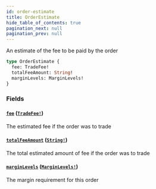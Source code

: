 ```yaml
---
id: order-estimate
title: OrderEstimate
hide_table_of_contents: true
pagination_next: null
pagination_prev: null
---
```



An estimate of the fee to be paid by the order

```graphql
type OrderEstimate {
  fee: TradeFee!
  totalFeeAmount: String!
  marginLevels: MarginLevels!
}
```


### Fields

#### [`fee`](#) ([`TradeFee!`](/docs/testnet/graphql/objects/trade-fee))

The estimated fee if the order was to trade


#### [`totalFeeAmount`](#) ([`String!`](/docs/testnet/graphql/scalars/string))

The total estimated amount of fee if the order was to trade


#### [`marginLevels`](#) ([`MarginLevels!`](/docs/testnet/graphql/objects/margin-levels))

The margin requirement for this order




